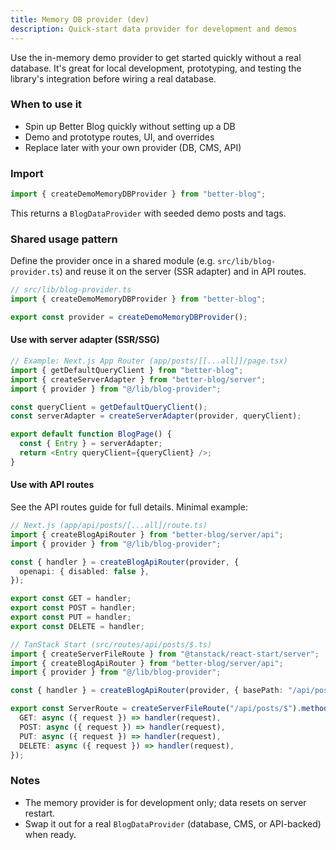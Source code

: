 ```yaml
---
title: Memory DB provider (dev)
description: Quick-start data provider for development and demos
---
```


Use the in-memory demo provider to get started quickly without a real database. It's great for local development, prototyping, and testing the library's integration before wiring a real database.

### When to use it

- Spin up Better Blog quickly without setting up a DB
- Demo and prototype routes, UI, and overrides
- Replace later with your own provider (DB, CMS, API)

### Import

```ts
import { createDemoMemoryDBProvider } from "better-blog";
```

This returns a `BlogDataProvider` with seeded demo posts and tags.

### Shared usage pattern

Define the provider once in a shared module (e.g. `src/lib/blog-provider.ts`) and reuse it on the server (SSR adapter) and in API routes.

```ts
// src/lib/blog-provider.ts
import { createDemoMemoryDBProvider } from "better-blog";

export const provider = createDemoMemoryDBProvider();
```

#### Use with server adapter (SSR/SSG)

```ts
// Example: Next.js App Router (app/posts/[[...all]]/page.tsx)
import { getDefaultQueryClient } from "better-blog";
import { createServerAdapter } from "better-blog/server";
import { provider } from "@/lib/blog-provider";

const queryClient = getDefaultQueryClient();
const serverAdapter = createServerAdapter(provider, queryClient);

export default function BlogPage() {
  const { Entry } = serverAdapter;
  return <Entry queryClient={queryClient} />;
}
```


#### Use with API routes

See the API routes guide for full details. Minimal example:

```ts
// Next.js (app/api/posts/[...all]/route.ts)
import { createBlogApiRouter } from "better-blog/server/api";
import { provider } from "@/lib/blog-provider";

const { handler } = createBlogApiRouter(provider, {
  openapi: { disabled: false },
});

export const GET = handler;
export const POST = handler;
export const PUT = handler;
export const DELETE = handler;
```

```ts
// TanStack Start (src/routes/api/posts/$.ts)
import { createServerFileRoute } from "@tanstack/react-start/server";
import { createBlogApiRouter } from "better-blog/server/api";
import { provider } from "@/lib/blog-provider";

const { handler } = createBlogApiRouter(provider, { basePath: "/api/posts" });

export const ServerRoute = createServerFileRoute("/api/posts/$").methods({
  GET: async ({ request }) => handler(request),
  POST: async ({ request }) => handler(request),
  PUT: async ({ request }) => handler(request),
  DELETE: async ({ request }) => handler(request),
});
```

### Notes

- The memory provider is for development only; data resets on server restart.
- Swap it out for a real `BlogDataProvider` (database, CMS, or API-backed) when ready.


